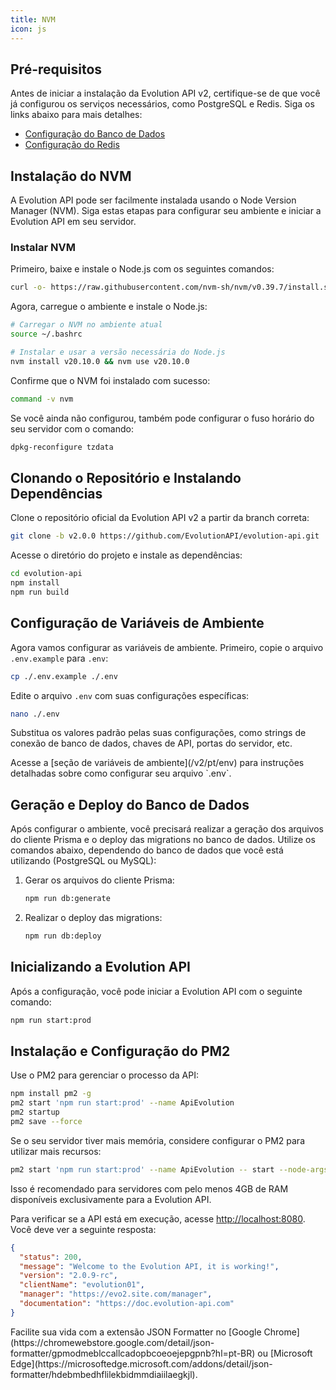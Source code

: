 ```yaml
---
title: NVM 
icon: js  
---
```


## Pré-requisitos

Antes de iniciar a instalação da Evolution API v2, certifique-se de que você já configurou os serviços necessários, como PostgreSQL e Redis. Siga os links abaixo para mais detalhes:

- [Configuração do Banco de Dados](/v2/pt/requirements/database)
- [Configuração do Redis](/v2/pt/requirements/redis)

## Instalação do NVM

A Evolution API pode ser facilmente instalada usando o Node Version Manager (NVM). Siga estas etapas para configurar seu ambiente e iniciar a Evolution API em seu servidor.

### Instalar NVM

Primeiro, baixe e instale o Node.js com os seguintes comandos:

```bash
curl -o- https://raw.githubusercontent.com/nvm-sh/nvm/v0.39.7/install.sh | bash
```

Agora, carregue o ambiente e instale o Node.js:

```bash
# Carregar o NVM no ambiente atual
source ~/.bashrc

# Instalar e usar a versão necessária do Node.js
nvm install v20.10.0 && nvm use v20.10.0
```

Confirme que o NVM foi instalado com sucesso:

```bash
command -v nvm
```

<Info>  
Se você ainda não configurou, também pode configurar o fuso horário do seu servidor com o comando:

```bash
dpkg-reconfigure tzdata
```
</Info>

## Clonando o Repositório e Instalando Dependências

Clone o repositório oficial da Evolution API v2 a partir da branch correta:

```bash
git clone -b v2.0.0 https://github.com/EvolutionAPI/evolution-api.git
```

Acesse o diretório do projeto e instale as dependências:

```bash
cd evolution-api
npm install
npm run build
```

## Configuração de Variáveis de Ambiente

Agora vamos configurar as variáveis de ambiente. Primeiro, copie o arquivo `.env.example` para `.env`:

```bash
cp ./.env.example ./.env
```

Edite o arquivo `.env` com suas configurações específicas:

```bash
nano ./.env
```

Substitua os valores padrão pelas suas configurações, como strings de conexão de banco de dados, chaves de API, portas do servidor, etc.

<Info>  
Acesse a [seção de variáveis de ambiente](/v2/pt/env) para instruções detalhadas sobre como configurar seu arquivo `.env`.
</Info>

## Geração e Deploy do Banco de Dados

Após configurar o ambiente, você precisará realizar a geração dos arquivos do cliente Prisma e o deploy das migrations no banco de dados. Utilize os comandos abaixo, dependendo do banco de dados que você está utilizando (PostgreSQL ou MySQL):

1. Gerar os arquivos do cliente Prisma:

    ```bash
    npm run db:generate
    ```

2. Realizar o deploy das migrations:

    ```bash
    npm run db:deploy
    ```
    
## Inicializando a Evolution API

Após a configuração, você pode iniciar a Evolution API com o seguinte comando:

```bash
npm run start:prod
```

## Instalação e Configuração do PM2

Use o PM2 para gerenciar o processo da API:

```bash
npm install pm2 -g
pm2 start 'npm run start:prod' --name ApiEvolution
pm2 startup
pm2 save --force
```

<Info>  
Se o seu servidor tiver mais memória, considere configurar o PM2 para utilizar mais recursos:

```bash
pm2 start 'npm run start:prod' --name ApiEvolution -- start --node-args="--max-old-space-size=4096" --max-memory-restart 4G
```

Isso é recomendado para servidores com pelo menos 4GB de RAM disponíveis exclusivamente para a Evolution API.
</Info>

Para verificar se a API está em execução, acesse [http://localhost:8080](http://localhost:8080). Você deve ver a seguinte resposta:

```json
{
  "status": 200,
  "message": "Welcome to the Evolution API, it is working!",
  "version": "2.0.9-rc",
  "clientName": "evolution01",
  "manager": "https://evo2.site.com/manager",
  "documentation": "https://doc.evolution-api.com"
}
```

<Tip>  
Facilite sua vida com a extensão JSON Formatter no [Google Chrome](https://chromewebstore.google.com/detail/json-formatter/gpmodmeblccallcadopbcoeoejepgpnb?hl=pt-BR) ou [Microsoft Edge](https://microsoftedge.microsoft.com/addons/detail/json-formatter/hdebmbedhflilekbidmmdiaiilaegkjl).
</Tip>
